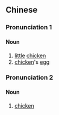 {{also|鸡子}}
==Chinese==
{{zh-forms|s=鸡子}}

===Pronunciation 1===
{{zh-pron
|m=jīzǐ
|c=gai1 zi2
|h=pfs=kiê-chṳ́
|cat=n
}}

====Noun====
{{zh-noun}}

# [[little]] [[chicken]]
# [[chicken]]'s [[egg]]

===Pronunciation 2===
{{zh-pron
|m=jīzi
|c=gai1 zi2
|h=pfs=kiê-chṳ́
|cat=n
}}

====Noun====
{{zh-noun}}

# [[chicken]]